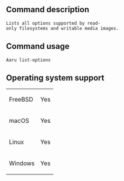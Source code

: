==Command description==
 Lists all options supported by read-only filesystems and writable media images.

==Command usage==
<code>Aaru list-options</code> 

==Operating system support==
{|
| FreeBSD
| Yes
|-
| macOS
| Yes
|-
| Linux
| Yes
|-
| Windows
| Yes
|}
